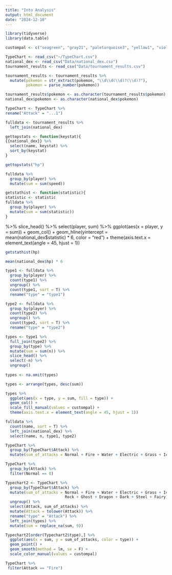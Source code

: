 ```yaml
---
title: "Into Analysis"
output: html_document
date: "2024-12-10"
---
```


```r
library(tidyverse)
library(data.table)
```

```r
custompal <- c("seagreen", "gray21", "paleturquoise3", "yellow1", "violetred3", "tomato4", "firebrick2", "lightcyan3", "purple4", "lightgreen", "burlywood3", "cadetblue1", "lightpink2", "mediumpurple2", "mediumvioletred", "saddlebrown", "turquoise3", "blue")
```

```r
TypeChart <- read_csv("~/TypeChart.csv")
national_dex <- read_csv("Data/national_dex.csv")
tournament_results <- read_csv("Data/tournament_results.csv")
```

```r
tournament_results <- tournament_results %>%
  mutate(pokemon = str_extract(pokemon, "\\d\\d(\\d)?(\\d)?"), 
         pokemon = parse_number(pokemon))
```

```r
tournament_results$pokemon <- as.character(tournament_results$pokemon)
national_dex$pokemon <- as.character(national_dex$pokemon)
```

```r
TypeChart <- TypeChart %>%
rename("Attack" = "...1")
```


```r
fulldata <- tournament_results %>%
  left_join(national_dex)
```

```r
gettopstats <- function(keystat){
{{national_dex}} %>%
  select(name, keystat) %>%
  sort_by(keystat)
}
```

```r
gettopstats("hp")
```


```r
fulldata %>%
  group_by(player) %>%
  mutate(sum = sum(speed)) 
```


```r
getstathist <- function(statistic){
statistic <- statistic
fulldata %>%
  group_by(player) %>%
  mutate(sum = sum(statistic))  
}
```

%>%
  slice_head() %>%
  select(player, sum) %>%
  ggplot(aes(x = player, y = sum)) + 
  geom_col() + 
  geom_hline(yintercept = mean(national_dex$statistic) * 6, color = "red") + 
  theme(axis.text.x = element_text(angle = 45, hjust = 1))

```r
getstathist(hp)
```


```r
mean(national_dex$hp) * 6
```

```r
type1 <- fulldata %>%
  group_by(player) %>%
  count(type1) %>%
  ungroup() %>%
  count(type1, sort = T) %>%
  rename("type" = "type1")
```

```r
type2 <- fulldata %>%
  group_by(player) %>%
  count(type2) %>%
  ungroup() %>%
  count(type2, sort = T) %>%
  rename("type" = "type2")
```

```r
types <- type1 %>%
  full_join(type2) %>%
  group_by(type) %>%
  mutate(sum = sum(n)) %>%
  slice_head() %>%
  select(-n) %>%
  ungroup()
  
types <- na.omit(types)

types <- arrange(types, desc(sum)) 

types %>%
  ggplot(aes(x = type, y = sum, fill = type)) +
  geom_col() + 
  scale_fill_manual(values = custompal) + 
  theme(axis.text.x = element_text(angle = 45, hjust = 1))
```

```r
fulldata %>%
  count(name, sort = T) %>%
  left_join(national_dex) %>%
  select(name, n, type1, type2)
```

```r
TypeChart %>%
  group_by(TypeChart$Attack) %>% 
  mutate(sum_of_attacks = Normal + Fire + Water + Electric + Grass + Ice + Fighting + Poison + Ground + Flying + Psychic + Bug + Rock + Ghost + Dragon + Dark + Steel + Fairy)
```
```r
TypeChart %>%
  group_by(Attack) %>%
  filter(Normal == 0)
```
```r
Typechart2 <- TypeChart %>%
  group_by(TypeChart$Attack) %>% 
  mutate(sum_of_attacks = Normal + Fire + Water + Electric + Grass + Ice + Fighting +                                Poison + Ground + Flying + Psychic + Bug + 
                          Rock + Ghost + Dragon + Dark + Steel + Fairy) %>%
  ungroup() %>%
  select(Attack, sum_of_attacks) %>%
  mutate(Attack = tolower(Attack)) %>%
  rename("type" = "Attack") %>%
  left_join(types) %>%
  mutate(sum = replace_na(sum, 9))

Typechart2[order(Typechart2$type),] %>%
  ggplot(aes(x = sum, y = sum_of_attacks, color = type)) +
  geom_point() +
  geom_smooth(method = lm, se = F) + 
  scale_color_manual(values = custompal)
```

```r
TypeChart %>%
 filter(Attack == "Fire")
  
```


